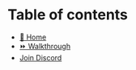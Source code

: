 # Table of contents

* [🏡 Home](README.md)
* [⏩ Walkthrough](Tutorial.md)
* [Join Discord](https://discord.gg/zH3k624aSv)
